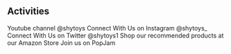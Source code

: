 ## Activities
 
<ProjectCard title="YOUTUBE" link="https://www.youtube.com/shytoys" bg="linear-gradient(to right, #FF0000 80%, #FBB03B 100%)">
Youtube channel @shytoys
</ProjectCard>

<ProjectCard title="Instagram" link="https://www.instagram.com/shytoys_/" bg="linear-gradient(to right, #C13584 80%, #FBB03B 100%)">
Connect With Us on Instagram @shytoys_
</ProjectCard>

<ProjectCard title="Twitter" link="https://www.twitter.com/shytoys1" bg="linear-gradient(to right, #405DE6 80%, #FBB03B 100%)">
Connect With Us on Twitter @shytoys1
</ProjectCard>
<ProjectCard title="Amazon Influencer" link="https://www.amazon.co.uk/shop/influencer-c7232c33/" bg="linear-gradient(to right, #F77737 80%, #FBB03B 100%)">
Shop our recommended products at our Amazon Store
</ProjectCard>

<ProjectCard title="Pop Jam" link="https://www.popjam.com/" bg="linear-gradient(to right, #D4145A 80%, #FBB03B 100%)">
Join us on PopJam
</ProjectCard>